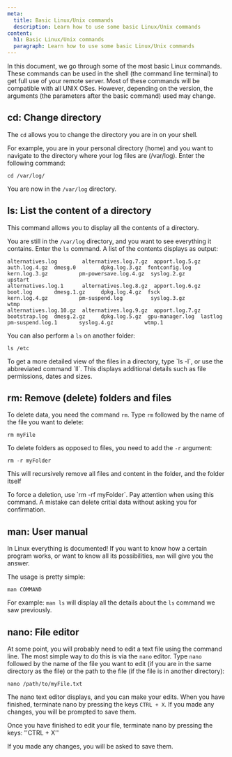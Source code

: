 ```yaml
---
meta:
  title: Basic Linux/Unix commands
  description: Learn how to use some basic Linux/Unix commands
content:
  h1: Basic Linux/Unix commands
  paragraph: Learn how to use some basic Linux/Unix commands
---
```


In this document, we go through some of the most basic Linux commands. These commands can be used in the shell (the command line terminal) to get full use of your remote server. Most of these commands will be compatible with all UNIX OSes. However, depending on the version, the arguments (the parameters after the basic command) used may change.

## cd: Change directory

The `cd` allows you to change the directory you are in on your shell.

For example, you are in your personal directory (home) and you want to navigate to the directory where your log files are (/var/log). Enter the following command:

```
cd /var/log/
```

You are now in the `/var/log` directory.

## ls: List the content of a directory

This command allows you to display all the contents of a directory.

You are still in the `/var/log` directory, and you want to see everything it contains. Enter the `ls` command. A list of the contents displays as output:

```ls
alternatives.log        alternatives.log.7.gz  apport.log.5.gz  auth.log.4.gz  dmesg.0        dpkg.log.3.gz  fontconfig.log   kern.log.3.gz          pm-powersave.log.4.gz  syslog.2.gz          upstart
alternatives.log.1      alternatives.log.8.gz  apport.log.6.gz  boot.log       dmesg.1.gz     dpkg.log.4.gz  fsck             kern.log.4.gz          pm-suspend.log         syslog.3.gz          wtmp
alternatives.log.10.gz  alternatives.log.9.gz  apport.log.7.gz  bootstrap.log  dmesg.2.gz     dpkg.log.5.gz  gpu-manager.log  lastlog                pm-suspend.log.1       syslog.4.gz          wtmp.1
```

You can also perform a `ls` on another folder: 
```
ls /etc 
```

<Message type="tip">
To get a more detailed view of the files in a directory, type `ls -l`, or use the abbreviated command `ll`. This displays additional details such as file permissions, dates and sizes.
</Message>

## rm: Remove (delete) folders and files

To delete data, you need the command `rm`. Type `rm` followed by the name of the file you want to delete:

```
rm myFile
```

To delete folders as opposed to files, you need to add the `-r` argument:

```
rm -r myFolder
```

This will recursively remove all files and content in the folder, and the folder itself

<Message type="tip">
To force a deletion, use `rm -rf myFolder`. Pay attention when using this command. A mistake can delete critial data without asking you for confirmation.
</Message>

## man: User manual

In Linux everything is documented! If you want to know how a certain program works, or want to know all its possibilities, `man` will give you the answer.

The usage is pretty simple: 

```
man COMMAND
```

For example: `man ls` will display all the details about the `ls` command we saw previously.

## nano: File editor

At some point, you will probably need to edit a text file using the command line. The most simple way to do this is via the `nano` editor. Type `nano` followed by the name of the file you want to edit (if you are in the same directory as the file) or the path to the file (if the file is in another directory):

```
nano /path/to/myFile.txt
```

The nano text editor displays, and you can make your edits. When you have finished, terminate nano by pressing the keys `CTRL + X`. If you made any changes, you will be prompted to save them.

Once you have finished to edit your file, terminate nano by pressing the keys: ''CTRL + X''

If you made any changes, you will be asked to save them.

